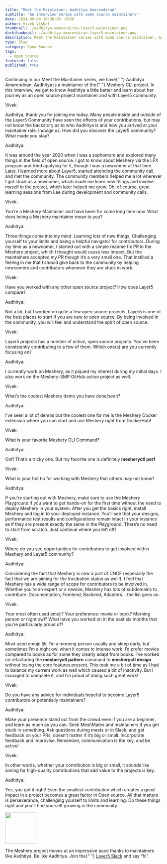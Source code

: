 ```yaml
---
title: "Meet the Maintainer: Aadhitya Amarendiran"
subtitle: "An interview series with open source maintainers"
date: 2024-09-08 10:30:05 -0530
author: Vivek Vishal
thumbnail: ./aadhitya-amarendiran-layer5-maintainer.png
darkthumbnail: ./aadhitya-amarendiran-layer5-maintainer.png
description: Meet the Maintainer series with open source maintainer, Aadhitya Amarendiran
type: Blog
category: Open Source
tags:
  - Open Source
featured: false
published: true
---
```



<BlogWrapper>
<MeetTheMaintainer>

<div class="intro">
  <p>
    Continuing in our Meet the Maintainer series, we have{" "}
    <Link to="/community/members/aadhitya-amarendiran">Aadhitya Amarendiran</Link>. Aadhitya
    is a maintainer of the{" "}
    <Link to="/cloud-native-management/meshery"> Meshery CLI</Link> project. In
    this interview, we get to know Aadhitya a little better and learn about her
    journey as an open source project maintainer and with Layer5 community.
  </p>
</div>

<div class="interviewer">
  <span>Vivek:</span>
  <p>
    Aadhitya, thank you for joining me today. Many people inside and outside of the Layer5 Community have seen the effects of your contributions, but may not know the backstory as to who Aadhitya is and how you arrived at your maintainer role. Indulge us. How did you discover the Layer5 community? What made you stay?
  </p>
</div>

<div class="interviewee">
  <span>Aadhitya:</span>
  <p>
    It was around the year 2020 when I was a sophomore and explored many things in the field of open source. I got to know about Meshery via the LFX program and tried applying for it, though I was a newcomer at that time. Later, I learned more about Layer5, started attending the community call, and met the community. The community members helped me a lot wherever I got stuck as a newcomer, which made me learn new things and involve myself in the project, which later helped me grow. Oh, of course, great learning sessions from Lee during development and community calls.
  </p>
</div>

<div class="interviewer">
  <span>Vivek:</span>
  <p>
    You’re a Meshery Maintainer and have been for some long time now. What does
    being a Meshery maintainer mean to you?
  </p>
</div>

<div class="interviewee">
  <span>Aadhitya:</span>
  <p>
    Three things come into my mind: Learning lots of new things, Challenging yourself to your limits and being a helpful navigator for contributors. During my time as a newcomer, I started out with a simple readme fix PR in the Meshery project, which I thought would cause less impact. But the maintainers accepted my PR though it’s a very small one. That instilled a feeling in me that I should give back to the community by helping newcomers and contributors whenever they are stuck in work.
  </p>
</div>

<div class="interviewer">
  <span>Vivek:</span>
  <p>Have you worked with any other open source project? How does Layer5 compare?</p>
</div>

<div class="interviewee">
  <span>Aadhitya:</span>
  <p>
    Not a lot, but I worked on quite a few open source projects. Layer5 is one of the best places to start if you are new to open source. By being involved in the community, you will feel and understand the spirit of open source.
  </p>
</div>

<div class="interviewer">
  <span>Vivek:</span>
  <p>
    <Link to="/projects">Layer5 projects</Link> has a number of active, open
    source projects. You’ve been consistently contributing to a few of them.
    Which one(s) are you currently focusing on?
  </p>
</div>

<div class="interviewee">
  <span>Aadhitya:</span>
  <p>
    I currently work on Meshery, as it piqued my interest during my initial days. I also work on the Meshery-SMP GitHub action project as well.
  </p>
</div>

<div class="interviewer">
  <span>Vivek:</span>
  <p>What’s the coolest Meshery demo you have done/seen?</p>
</div>

<div class="interviewee">
  <span>Aadhitya:</span>
  <p>
   I’ve seen a lot of demos but the coolest one for me is the Meshery Docker extension where you can start and use Meshery right from DockerHub!
  </p>
</div>

<div class="interviewer">
  <span>Vivek:</span>
  <p>
    What is your favorite Meshery CLI Command?
  </p>
</div>

<div class="interviewee">
  <span>Aadhitya:</span>
  <p>Oof! That’s a tricky one. But my favorite one is definitely <b>mesheryctl perf</b></p>
</div>

<div class="interviewer">
  <span>Vivek:</span>
  <p>What is your hot tip for working with Meshery that others may not know?</p>
</div>

<div class="interviewee">
  <span>Aadhitya:</span>
  <p>
    If you’re starting out with Meshery, make sure to use the Meshery Playground if you want to get hands-on for the first time without the need to deploy Meshery in your system. After you get the basics right, install Meshery and log in to your deployed instance. You’ll see that your designs, performance test results and configurations remain intact in your instance as if they are present exactly the same in the Playground. There’s no need to start from scratch. Just continue where you left off!
  </p>
</div>

<div class="interviewer">
  <span>Vivek:</span>
  <p>
    Where do you see opportunities for contributors to get involved within Meshery and Layer5 community?
  </p>
</div>

<div class="interviewee">
  <span>Aadhitya:</span>
  <p>Considering the fact that Meshery is now a part of CNCF (especially the fact that we are aiming for the Incubation status as well!), I feel that Meshery has a wide range of scope for contributors to be involved in. Whether you’re an expert or a newbie, Meshery has lots of subdomains to contribute. Documentation, Frontend, Backend, Adapters… the list goes on.</p>
</div>

<div class="interviewer">
  <span>Vivek:</span>
  <p>
    Your most often used emoji? Your preference: movie or book? Morning person
    or night owl? What have you worked on in the past six months that you’re
    particularly proud of?
  </p>
</div>

<div class="interviewee">
  <span>Aadhitya:</span>
  <p>
   Most used emoji: 😎. I’m a morning person usually and sleep early, but sometimes I’m a night owl when it comes to intense work. I’d prefer movies compared to books as for some they clearly adapt from books. I’ve worked on refactoring the <b>mesheryctl pattern</b> command to <b>mesheryctl design</b> without losing the core features present. This took me a bit of time as I had to balance my current work as well which caused a bit of inactivity. But I managed to complete it, and I’m proud of doing such great work!
  </p>
</div>

<div class="interviewer">
  <span>Vivek:</span>
  <p>
    Do you have any advice for individuals hopeful to become Layer5 contributors
    or potentially maintainers?
  </p>
</div>

<div class="interviewee">
  <span>Aadhitya:</span>
  <p>
    Make your presence stand out from the crowd even if you are a beginner, and learn as much as you can. Seek MeshMates and maintainers if you get stuck in something. Ask questions during meets or in Slack, and get feedback on your PRs, doesn’t matter if it’s big or small. Incorporate feedback and improvise. Remember, communication is the key, and be active!
  </p>
</div>

<div class="interviewer">
  <span>Vivek:</span>
  <p>
    In other words, whether your contribution is big or small, it sounds like aiming for high-quality contributions that add value to the projects is key.
  </p>
</div>

<div class="interviewee">
  <span>Aadhitya:</span>
  <p>
    Yes, you got it right! Even the smallest contribution which creates a good impact in a project becomes a great factor in Open source. All that matters is perseverance, challenging yourself to limits and learning. Do these things right and you’ll find yourself growing in the community.
  </p>
</div>

<div class="note">
  <img src={ForkLift} height="100px" />
  <p>
    The Meshery project moves at an impressive pace thanks to maintainers like
    Aadhitya. Be like Aadhitya. Join the{" "}
    <a href="https://slack.layer5.io">Layer5 Slack</a> and say “hi".
  </p>
</div>

</MeetTheMaintainer>
</BlogWrapper>
